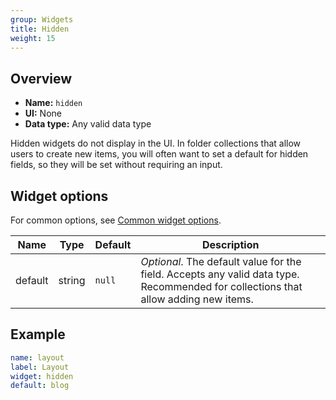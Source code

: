 ```yaml
---
group: Widgets
title: Hidden
weight: 15
---
```

## Overview

- **Name:** `hidden`
- **UI:** None
- **Data type:** Any valid data type

Hidden widgets do not display in the UI. In folder collections that allow users to create new items, you will often want to set a default for hidden fields, so they will be set without requiring an input.

## Widget options

For common options, see [Common widget options](/docs/widgets#common-widget-options).

| Name    | Type   | Default | Description                                                                                                                        |
| ------- | ------ | ------- | ---------------------------------------------------------------------------------------------------------------------------------- |
| default | string | `null`  | _Optional_. The default value for the field. Accepts any valid data type. Recommended for collections that allow adding new items. |

## Example

```yaml
name: layout
label: Layout
widget: hidden
default: blog
```
